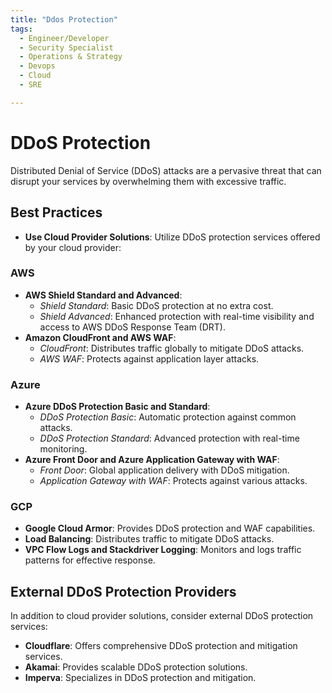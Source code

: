 ```yaml
---
title: "Ddos Protection"
tags:
  - Engineer/Developer
  - Security Specialist
  - Operations & Strategy
  - Devops
  - Cloud
  - SRE

---
```



<TagProvider>
<TagFilter />

# DDoS Protection

<TagList tags={frontmatter.tags} />
<AttributionList contributors={frontmatter.contributors} />

Distributed Denial of Service (DDoS) attacks are a pervasive threat that can disrupt your services by overwhelming them with excessive traffic.

## Best Practices

- **Use Cloud Provider Solutions**: Utilize DDoS protection services offered by your cloud provider:

### AWS

- **AWS Shield Standard and Advanced**:
  - *Shield Standard*: Basic DDoS protection at no extra cost.
  - *Shield Advanced*: Enhanced protection with real-time visibility and access to AWS DDoS Response Team (DRT).
- **Amazon CloudFront and AWS WAF**:
  - *CloudFront*: Distributes traffic globally to mitigate DDoS attacks.
  - *AWS WAF*: Protects against application layer attacks.

### Azure

- **Azure DDoS Protection Basic and Standard**:
  - *DDoS Protection Basic*: Automatic protection against common attacks.
  - *DDoS Protection Standard*: Advanced protection with real-time monitoring.
- **Azure Front Door and Azure Application Gateway with WAF**:
  - *Front Door*: Global application delivery with DDoS mitigation.
  - *Application Gateway with WAF*: Protects against various attacks.

### GCP

- **Google Cloud Armor**: Provides DDoS protection and WAF capabilities.
- **Load Balancing**: Distributes traffic to mitigate DDoS attacks.
- **VPC Flow Logs and Stackdriver Logging**: Monitors and logs traffic patterns for effective response.

## External DDoS Protection Providers

In addition to cloud provider solutions, consider external DDoS protection services:

- **Cloudflare**: Offers comprehensive DDoS protection and mitigation services.
- **Akamai**: Provides scalable DDoS protection solutions.
- **Imperva**: Specializes in DDoS protection and mitigation.

</TagProvider>
